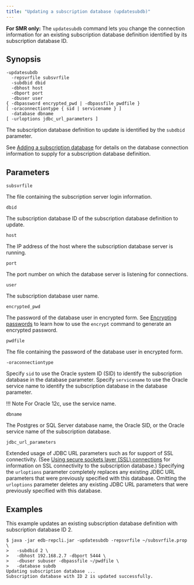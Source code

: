 ```yaml
---
title: "Updating a subscription database (updatesubdb)"
---
```


<div id="updating_subscription_database_cli" class="registered_link"></div>

**For SMR only:** The `updatesubdb` command lets you change the connection information for an existing subscription database definition identified by its subscription database ID.

## Synopsis

```shell
-updatesubdb
  -repsvrfile subsvrfile
  -subdbid dbid
  -dbhost host
  -dbport port
  -dbuser user
{ -dbpassword encrypted_pwd | -dbpassfile pwdfile }
[ -oraconnectiontype { sid | servicename } ]
  -database dbname
[ -urloptions jdbc_url_parameters ]
```

The subscription database definition to update is identified by the `subdbid` parameter.

See [Adding a subscription database](../../05_smr_operation/03_creating_subscription/02_adding_subscription_database/#adding_subscription_database) for details on the database connection information to supply for a subscription database definition.

## Parameters

`subsvrfile`

The file containing the subscription server login information.

`dbid`

The subscription database ID of the subscription database definition to update.

`host`

The IP address of the host where the subscription database server is running.

`port`

The port number on which the database server is listening for connections.

`user`

The subscription database user name.

`encrypted_pwd`

The password of the database user in encrypted form. See [Encrypting passwords](04_encrypt_password/#encrypt_password) to learn how to use the `encrypt` command to generate an encrypted password.

`pwdfile`

The file containing the password of the database user in encrypted form.

`-oraconnectiontype`

Specify `sid` to use the Oracle system ID (SID) to identify the subscription database in the database parameter. Specify `servicename` to use the Oracle service name to identify the subscription database in the database parameter. 

!!! Note
    For Oracle 12c, use the service name.

`dbname`

The Postgres or SQL Server database name, the Oracle SID, or the Oracle service name of the subscription database.

`jdbc_url_parameters`

Extended usage of JDBC URL parameters such as for support of SSL connectivity. (See [Using secure sockets layer (SSL) connections](../../07_common_operations/11_using_ssl_connections/#using_ssl_connections) for information on SSL connectivity to the subscription database.) Specifying the `urloptions` parameter completely replaces any existing JDBC URL parameters that were previously specified with this database. Omitting the `urloptions` parameter deletes any existing JDBC URL parameters that were previously specified with this database.

## Examples

This example updates an existing subscription database definition with subscription database ID 2.

```shell
$ java -jar edb-repcli.jar -updatesubdb -repsvrfile ~/subsvrfile.prop \
>   -subdbid 2 \
>   -dbhost 192.168.2.7 -dbport 5444 \
>   -dbuser subuser -dbpassfile ~/pwdfile \
>   -database subdb
Updating subscription database ...
Subscription database with ID 2 is updated successfully.
```

